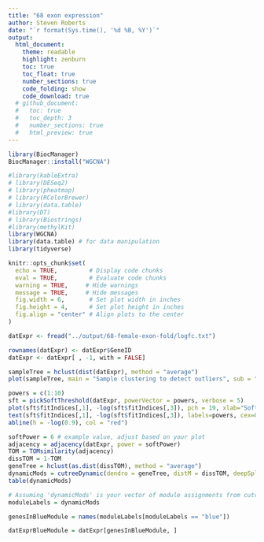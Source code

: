 ```yaml
---
title: "68 exon expression"
author: Steven Roberts
date: "`r format(Sys.time(), '%d %B, %Y')`" 
output: 
  html_document:
    theme: readable
    highlight: zenburn
    toc: true
    toc_float: true
    number_sections: true
    code_folding: show
    code_download: true
  # github_document:
  #   toc: true
  #   toc_depth: 3
  #   number_sections: true
  #   html_preview: true
---
```


```r
library(BiocManager)
BiocManager::install("WGCNA")
```


```r
#library(kableExtra)
# library(DESeq2)
# library(pheatmap)
# library(RColorBrewer)
# library(data.table)
#library(DT)
# library(Biostrings)
#library(methylKit)
library(WGCNA)
library(data.table) # for data manipulation
library(tidyverse)

knitr::opts_chunk$set(
  echo = TRUE,         # Display code chunks
  eval = TRUE,         # Evaluate code chunks
  warning = TRUE,     # Hide warnings
  message = TRUE,     # Hide messages
  fig.width = 6,       # Set plot width in inches
  fig.height = 4,      # Set plot height in inches
  fig.align = "center" # Align plots to the center
)
```

```r
datExpr <- fread("../output/68-female-exon-fold/logfc.txt")

```

```r
rownames(datExpr) <- datExpr$GeneID
datExpr <- datExpr[ , -1, with = FALSE]

```


```r
sampleTree = hclust(dist(datExpr), method = "average")
plot(sampleTree, main = "Sample clustering to detect outliers", sub = "", xlab = "", cex.lab = 1.5, cex.axis = 1.5, cex.main = 2)

```
```r
powers = c(1:10)
sft = pickSoftThreshold(datExpr, powerVector = powers, verbose = 5)
plot(sft$fitIndices[,1], -log(sft$fitIndices[,3]), pch = 19, xlab="Soft Threshold (power)", ylab="-log10 scale free topology model fit", type="n")
text(sft$fitIndices[,1], -log(sft$fitIndices[,3]), labels=powers, cex=0.5)
abline(h = -log(0.9), col = "red")

```
```r
softPower = 6 # example value, adjust based on your plot
adjacency = adjacency(datExpr, power = softPower)
TOM = TOMsimilarity(adjacency)
dissTOM = 1-TOM
geneTree = hclust(as.dist(dissTOM), method = "average")
dynamicMods = cutreeDynamic(dendro = geneTree, distM = dissTOM, deepSplit = 2, pamRespectsDendro = FALSE)
table(dynamicMods)

```
```r
# Assuming 'dynamicMods' is your vector of module assignments from cutreeDynamic
moduleLabels = dynamicMods

```


```r
genesInBlueModule = names(moduleLabels[moduleLabels == "blue"])

```


```r
datExprBlueModule = datExpr[genesInBlueModule, ]

```

